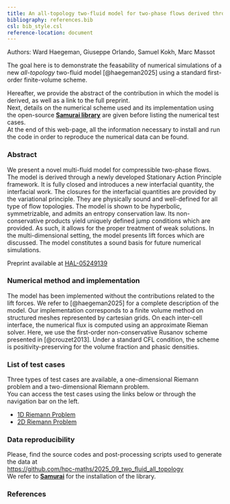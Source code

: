 ```yaml
---
title: An all-topology two-fluid model for two-phase flows derived through Hamilton's Stationary Action Principle
bibliography: references.bib
csl: bib_style.csl
reference-location: document
---
```


<div class="page-authors">
  Authors:
  <span>Ward Haegeman</span>,
  <span>Giuseppe Orlando</span>,
  <span>Samuel Kokh</span>,
  <span>Marc Massot</span>
</div>

The goal here is to demonstrate the feasability of numerical simulations of a new *all-topology* two-fluid model [@haegeman2025] using a standard first-order finite-volume scheme.

Hereafter, we provide the abstract of the contribution in which the model is derived, as well as a link to the full preprint.<br>
Next, details on the numerical scheme used and its implementation using the open-source **[Samurai library](https://github.com/hpc-maths/samurai/)** are given before listing the numerical test cases.<br>
At the end of this web-page, all the information necessary to install and run the code in order to reproduce the numerical data can be found.


### Abstract
We present a novel multi-fluid model for compressible two-phase flows. The model is derived through a newly developed Stationary Action Principle framework. It is fully closed and introduces a new interfacial quantity, the interfacial work. The closures for the interfacial quantities are provided by the variational principle. They are physically sound and well-defined for all type of flow topologies. The model is shown to be hyperbolic, symmetrizable, and admits an entropy conservation law. Its non-conservative products yield uniquely defined jump conditions which are provided. As such, it allows for the proper treatment of weak solutions. In the multi-dimensional setting, the model presents lift forces which are discussed. The model constitutes a sound basis for future numerical simulations.

Preprint available at [HAL-05249139](https://hal.science/hal-05249139)

### Numerical method and implementation

The model has been implemented without the contributions related to the lift forces. We refer to [@haegeman2025] for a complete description of the model.
Our implementation corresponds to a finite volume method on structured meshes represented by cartesian grids. On each inter-cell interface, the numerical flux is computed using an approximate Rieman solver.
Here, we use the first-order non-conservative Rusanov scheme presented in [@crouzet2013]. Under a standard CFL condition, the scheme is positivity-preserving for the volume fraction and phasic densities.

### List of test cases

Three types of test cases are available, a one-dimensional Riemann problem and a two-dimensional Riemann problem.<br>
You can access the test cases using the links below or through the navigation bar on the left.

- [1D Riemann Problem](1D_RIEMANN/post_process_1D_Riemann.ipynb)
- [2D Riemann Problem](2D_RIEMANN/post_process_2D_Riemann.ipynb)

### Data reproducibility

Please, find the source codes and post-processing scripts used to generate the data at <br>
<https://github.com/hpc-maths/2025_09_two_fluid_all_topology> <br>
We refer to **[Samurai](https://github.com/hpc-maths/samurai/)** for the installation of the library.

### References

::: {#refs}
:::

